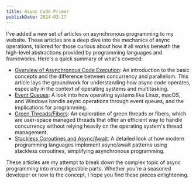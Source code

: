 ```yaml
---
title: Async Code Primer
publishDate: 2024-03-17
---
```


I've added a new set of articles on asynchronous programming to my website.
These articles are a deep dive into the mechanics of async operations, tailored
for those curious about how it all works beneath the high-level abstractions
provided by programming languages and frameworks. Here's a quick summary of
what's covered:

- [Overview of Asynchronous Code Execution](/programming/core/async/overview): An introduction to the basic concepts
and the difference between concurrency and parallelism. This article lays the
groundwork for understanding how async code operates, especially in the context
of operating systems and multitasking.
- [Event Queues](/programming/core/async/event-queues): A look into how operating systems like Linux, macOS, and Windows
handle async operations through event queues, and the implications for
programming.
- [Green Threads/Fibers](/programming/core/async/fibers): An exploration of green threads or fibers, which are
user-space managed threads that offer an efficient way to handle concurrency
without relying heavily on the operating system's thread management.
- [Stackless Coroutines and Async/Await](/core/async/stackless-coroutines): A detailed look at how modern programming
languages implement async/await patterns using stackless coroutines, simplifying
asynchronous programming.

These articles are my attempt to break down the complex topic of async
programming into more digestible parts. Whether you're a seasoned developer or
new to the concept, I hope you find these pieces enlightening.